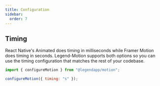 ```yaml
---
title: Configuration
sidebar:
  order: 7
---
```


## Timing

React Native's Animated does timing in milliseconds while Framer Motion does timing in seconds. Legend-Motion supports both options so you can use the timing configuration that matches the rest of your codebase.

```js
import { configureMotion } from "@legendapp/motion";

configureMotion({ timing: "s" });
```
